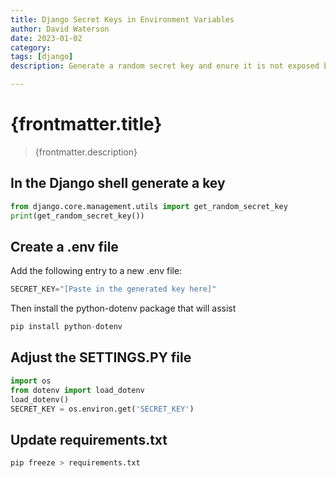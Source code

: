 ```yaml
---
title: Django Secret Keys in Environment Variables
author: David Waterson
date: 2023-01-02
category:
tags: [django]
description: Generate a random secret key and enure it is not exposed by using an environment variable

---
```

# {frontmatter.title}
> {frontmatter.description}
## In the Django shell generate a key

```python
from django.core.management.utils import get_random_secret_key
print(get_random_secret_key())
```

## Create a .env file

Add the following entry to a new .env file:
```py
SECRET_KEY="[Paste in the generated key here]"
```

Then install the python-dotenv package that will assist

```py
pip install python-dotenv
```

## Adjust the SETTINGS.PY file

```py
import os
from dotenv import load_dotenv
load_dotenv()
SECRET_KEY = os.environ.get('SECRET_KEY')
```

## Update requirements.txt 

```py
pip freeze > requirements.txt
```

